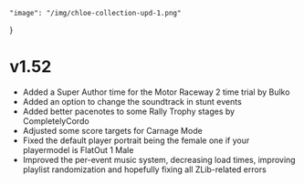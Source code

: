     "image": "/img/chloe-collection-upd-1.png"
}

# v1.52

- Added a Super Author time for the Motor Raceway 2 time trial by Bulko
- Added an option to change the soundtrack in stunt events
- Added better pacenotes to some Rally Trophy stages by CompletelyCordo
- Adjusted some score targets for Carnage Mode
- Fixed the default player portrait being the female one if your playermodel is FlatOut 1 Male
- Improved the per-event music system, decreasing load times, improving playlist randomization and hopefully fixing all ZLib-related errors